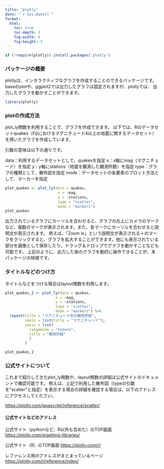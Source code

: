 ```yaml
---
title: "plotly"
date: "`r Sys.Date()`"
format:
  html:
    toc: true
    toc-depth: 3
    fig-width: 6
    fig-height: 3
---
```


```r
if (!require(plotly)) install.packages('plotly')
```

### パッケージの概要

plotlyは、インタラクティブなグラフを作成することのできるパッケージです。 baseのplotや、ggplot2では出力したグラフは固定されますが、plotlyでは、 出力したグラフを動かすことができます。

```r
library(plotly)
```

### plotの作成方法

plot_ly関数を利用することで、グラフを作成できます。 以下では、Rのデータセットquakes（Fijiにおけるマグニチュード4以上の地震に関するデータセット）を用いたグラフを作成しています。

引数の意味は以下の通りです。

data：利用するデータセットとして、quakesを指定 x：x軸にmag（マグニチュード）を指定 y：y軸にstations（地震を観測した観測所数）を指定 type：グラフの種類として、散布図を指定 mode：データセットの各要素のプロット方法として、マーカーを指定

```r
plot_quakes <- plot_ly(data = quakes,
                        x = ~mag,
                        y = ~stations,
                        type = "scatter",
                        mode = "markers")
plot_quakes
```

出力されているグラフにカーソルを合わせると、グラフの左上にカメラのマークなど、複数のマークが表示されます。また、各マークにカーソルを合わせると説明文が表示されます。 例えば、「Zoom in」という説明文が表示される＋のマークをクリックすると、グラフを拡大することができます。他にも表示されている部分を画像として保存したり、ドラッグ＆ドロップでグラフを動かすことなども可能です。 上記のように、出力した後のグラフを動的に操作できることが、本パッケージの特徴です。

### タイトルなどのつけ方

タイトルなどをつける場合はlayout関数を利用します。

```r
plot_quakes_2 <- plot_ly(data = quakes,
                       x = ~mag,
                       y = ~stations,
                       type = "scatter",
                       mode = "markers") %>% 
  layout(title = "マグニチュード別の観測所数",
         xaxis = list(title = "マグニチュード"),
         yaxis = list(
           rangemode = "tozero",
           title = "観測所数"
           )
         )

plot_quakes_2
```

### 公式サイトについて

これまで紹介してきたplot_ly関数や、layout関数の詳細は公式サイトのドキュメントで確認可能です。 例えば、上記で利用した散布図（typeの引数を"scatter"と指定）を表示する場合の詳細を確認する場合は、以下のアドレスにアクセスしてください。

<https://plotly.com/javascript/reference/scatter/>

#### 公式サイトなどのアドレス

公式サイト（pythonなど、R以外も含めた）のTOP画面 <https://plotly.com/graphing-libraries/>

公式サイト（R）のTOP画面 <https://plotly.com/r/>

レファレンス用のアドレスがまとまっているページ <https://plotly.com/r/reference/index/>

